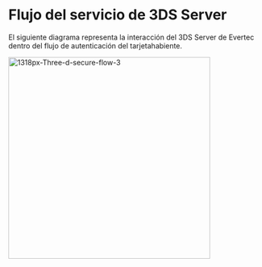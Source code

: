 

# Flujo del servicio de 3DS Server

El siguiente diagrama representa la interacción del 3DS Server de Evertec dentro del flujo de autenticación del tarjetahabiente.

<img src="/3DS_server/1318px-Three-d-secure-flow-3.png" alt="1318px-Three-d-secure-flow-3" width="400"/>

